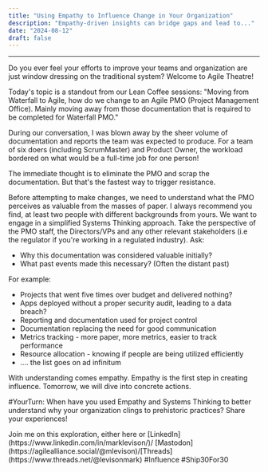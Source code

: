 ```yaml
---
title: "Using Empathy to Influence Change in Your Organization"
description: "Empathy-driven insights can bridge gaps and lead to..."
date: "2024-08-12"
draft: false
---
```



---

Do you ever feel your efforts to improve your teams and organization are just window dressing on the traditional system? Welcome to Agile Theatre!

Today's topic is a standout from our Lean Coffee sessions: "Moving from Waterfall to Agile, how do we change to an Agile PMO (Project Management Office). Mainly moving away from those documentation that is required to be completed for Waterfall PMO."

During our conversation, I was blown away by the sheer volume of documentation and reports the team was expected to produce. For a team of six doers (including ScrumMaster) and Product Owner, the workload bordered on what would be a full-time job for one person!

The immediate thought is to eliminate the PMO and scrap the documentation. But that's the fastest way to trigger resistance.

Before attempting to make changes, we need to understand what the PMO perceives as valuable from the masses of paper. I always recommend you find, at least two people with different backgrounds from yours. We want to engage in a simplified Systems Thinking approach. Take the perspective of the PMO staff, the Directors/VPs and any other relevant stakeholders (i.e the regulator if you're working in a regulated industry). Ask:

- Why this documentation was considered valuable initially?
- What past events made this necessary? (Often the distant past)

For example:

- Projects that went five times over budget and delivered nothing?
- Apps deployed without a proper security audit, leading to a data breach?
- Reporting and documentation used for project control
- Documentation replacing the need for good communication
- Metrics tracking - more paper, more metrics, easier to track performance
- Resource allocation - knowing if people are being utilized efficiently
- .... the list goes on ad infinitum

With understanding comes empathy. Empathy is the first step in creating influence. Tomorrow, we will dive into concrete actions.

#YourTurn: When have you used Empathy and Systems Thinking to better understand why your organization clings to prehistoric practices? Share your experiences!

<Callout type="info">
  Join me on this exploration, either here or
  [LinkedIn](https://www.linkedin.com/in/marklevison/)/
  [Mastodon](https://agilealliance.social/@mlevison)/[Threads](https://www.threads.net/@levisonmark)
</Callout>
#Influence #Ship30For30
